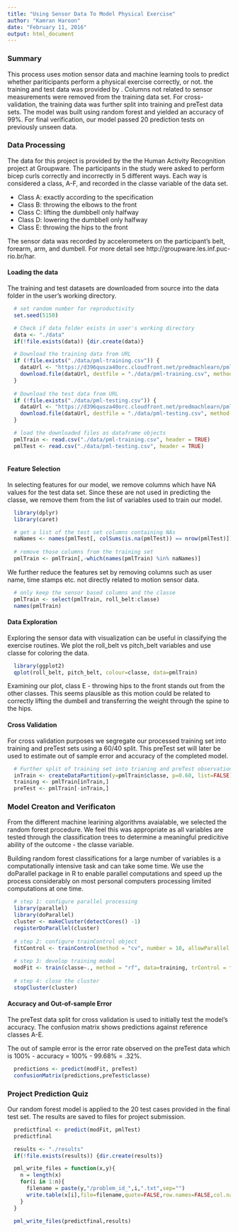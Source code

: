 ```yaml
---
title: "Using Sensor Data To Model Physical Exercise"
author: "Kamran Haroon"
date: "February 11, 2016"
output: html_document
---
```



### Summary
This process uses motion sensor data and machine learning tools to predict whether pariticipants perform a physical exercise correctly, or not. the training and test data was provided by . Columns not related to sensor measurements were removed from the training data set. For cross-validation, the training data was further split into training and preTest data sets. The model was built using random forest and yielded an accuracy of 99%. For final verification, our model passed 20 prediction tests on previously unseen data.


### Data Processing

The data for this project is provided by the the Human Activity Recognition project at Groupware. The participants in the study were asked to perform bicep curls correctly and incorrectly in 5 different ways.  Each way is considered a class, A-F, and recorded in the classe variable of the data set.

* Class A: exactly according to the specification
* Class B: throwing the elbows to the front
* Class C: lifting the dumbbell only halfway
* Class D: lowering the dumbbell only halfway 
* Class E: throwing the hips to the front 

The sensor data was recorded by accelerometers on the participant's belt, forearm, arm, and dumbell. For more detail see http://groupware.les.inf.puc-rio.br/har.

#### Loading the data

The training and test datasets are downloaded from source into the data folder in the user's working directory.

```r
  # set random number for reproductivity
  set.seed(5150)

  # Check if data folder exists in user's working directory
  data <- "./data"
  if(!file.exists(data)) {dir.create(data)}

  # Download the training data from URL  
  if (!file.exists("./data/pml-training.csv")) {
    dataUrl <- "https://d396qusza40orc.cloudfront.net/predmachlearn/pml-training.csv"
    download.file(dataUrl, destfile = "./data/pml-training.csv", method = "curl")
  }
  
  # Download the test data from URL
  if (!file.exists("./data/pml-testing.csv")) {
    dataUrl <- "https://d396qusza40orc.cloudfront.net/predmachlearn/pml-testing.csv"
    download.file(dataUrl, destfile = "./data/pml-testing.csv", method = "curl")
  }

  # load the downloaded files as dataframe objects
  pmlTrain <- read.csv("./data/pml-training.csv", header = TRUE)
  pmlTest <- read.csv("./data/pml-testing.csv", header = TRUE)
 
```


#### Feature Selection

In selecting features for our model, we remove columns which have NA values for the test data set. Since these are not used in predicting the classe, we remove them from the list of variables used to train our model. 

```r
  library(dplyr)
  library(caret)
```

```r
  # get a list of the test set columns containing NAs
  naNames <- names(pmlTest[, colSums(is.na(pmlTest)) == nrow(pmlTest)])
  
  # remove those columns from the training set 
  pmlTrain <- pmlTrain[,-which(names(pmlTrain) %in% naNames)]
```

We further reduce the features set by removing columns such as user name, time stamps etc. not directly related to motion sensor data.
```r
  # only keep the sensor based columns and the classe 
  pmlTrain <- select(pmlTrain, roll_belt:classe)
  names(pmlTrain)
```


#### Data Exploration
Exploring the sensor data with visualization can be useful in classifying the exercise routines. We plot the roll_belt vs pitch_belt variables and use classe for coloring the data. 

```r
  library(ggplot2)
  qplot(roll_belt, pitch_belt, colour=classe, data=pmlTrain)
```

Examining our plot, class E - throwing hips to the front stands out from the other classes. This seems plausible as this motion could be related to correctly lifting the dumbell and transferring the weight through the spine to the hips.


#### Cross Validation

For cross validation purposes we segregate our processed training set into training and preTest sets using a 60/40 split. This preTest set will later be used to estimate out of sample error and accuracy of the completed model.

```r
  # Further split of training set into trianing and preTest observations
  inTrain <- createDataPartition(y=pmlTrain$classe, p=0.60, list=FALSE)
  training <- pmlTrain[inTrain,] 
  preTest <- pmlTrain[-inTrain,] 
```

### Model Creaton and Verificaton

From the different machine learining algorithms avaialable, we selected the random forest procedure. We feel this was appropriate as all variables are tested through the classification trees to determine a meaningful predicitive ability of the outcome - the classe variable.

Building random forest classifications for a large number of variables is a computationally intensive task and can take some time. We use the doParallel package in R to enable parallel computations and speed up the process considerably on most personal computers processing limited computations at one time.

``` r
  # step 1: configure parallel processing
  library(parallel)
  library(doParallel)
  cluster <- makeCluster(detectCores() -1)
  registerDoParallel(cluster)
  
  # step 2: configure trainControl object
  fitControl <- trainControl(method = "cv", number = 10, allowParallel = T)
  
  # step 3: develop training model
  modFit <- train(classe~., method = "rf", data=training, trControl = fitControl)
  
  # step 4: close the cluster
  stopCluster(cluster)
```


#### Accuracy and Out-of-sample Error
The preTest data split for cross validation is used to initially test the model's accuracy. The confusion matrix shows predictions against reference classes A-E.

The out of sample error is the error rate observed on the preTest data which is 100% - accuracy = 100% - 99.68% = .32%.

```r
  predictions <- predict(modFit, preTest)
  confusionMatrix(predictions,preTest$classe)
```

### Project Prediction Quiz
Our random forest model is applied to the 20 test cases provided in the final test set. The results are saved to files for project submission. 

```r
  predictfinal <- predict(modFit, pmlTest)
  predictfinal

  results <- "./results"
  if(!file.exists(results)) {dir.create(results)}

  pml_write_files = function(x,y){
    n = length(x)
    for(i in 1:n){
      filename = paste(y,"/problem_id_",i,".txt",sep="")
      write.table(x[i],file=filename,quote=FALSE,row.names=FALSE,col.names=FALSE)
    }
  }

  pml_write_files(predictfinal,results)  
```